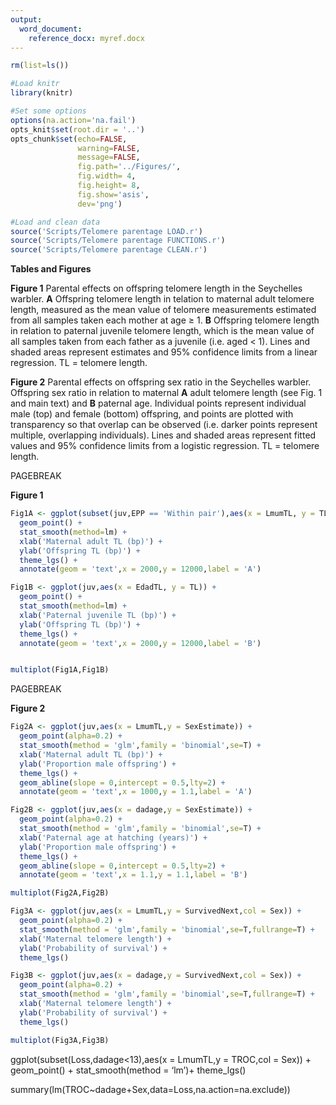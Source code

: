 ```yaml
---
output:
  word_document:
    reference_docx: myref.docx
---
```


```r

rm(list=ls())

#Load knitr
library(knitr)

#Set some options
options(na.action='na.fail')
opts_knit$set(root.dir = '..')
opts_chunk$set(echo=FALSE,
               warning=FALSE,
               message=FALSE,
               fig.path='../Figures/',
               fig.width= 4,
               fig.height= 8,
               fig.show='asis',
               dev='png')

```

```r

#Load and clean data
source('Scripts/Telomere parentage LOAD.r')
source('Scripts/Telomere parentage FUNCTIONS.r')
source('Scripts/Telomere parentage CLEAN.r')


```


**Tables and Figures**

**Figure 1** Parental effects on offspring telomere length in the Seychelles warbler. **A** Offspring telomere length in telation to maternal adult telomere length, measured as the mean value of telomere measurements estimated from all samples taken each mother at age $\geq$ 1. **B** Offspring telomere length in relation to paternal juvenile telomere length, which is the mean value of all samples taken from each father as a juvenile (i.e. aged < 1). Lines and shaded areas represent estimates and 95% confidence limits from a linear regression. TL = telomere length.

**Figure 2** Parental effects on offspring sex ratio in the Seychelles warbler. Offspring sex ratio in relation to maternal **A** adult telomere length (see Fig. 1 and main text) and **B** paternal age. Individual points represent individual male (top) and female (bottom) offspring, and points are plotted with transparency so that overlap can be observed (i.e. darker points represent multiple, overlapping individuals). Lines and shaded areas represent fitted values and 95% confidence limits from a logistic regression. TL = telomere length.


PAGEBREAK




**Figure 1**

```r

Fig1A <- ggplot(subset(juv,EPP == 'Within pair'),aes(x = LmumTL, y = TL)) +
  geom_point() +
  stat_smooth(method=lm) +
  xlab('Maternal adult TL (bp)') +
  ylab('Offspring TL (bp)') +
  theme_lgs() +
  annotate(geom = 'text',x = 2000,y = 12000,label = 'A')

Fig1B <- ggplot(juv,aes(x = EdadTL, y = TL)) +
  geom_point() +
  stat_smooth(method=lm) +
  xlab('Paternal juvenile TL (bp)') +
  ylab('Offspring TL (bp)') +
  theme_lgs() +
  annotate(geom = 'text',x = 2000,y = 12000,label = 'B')


multiplot(Fig1A,Fig1B)

```


PAGEBREAK



**Figure 2**

```r


Fig2A <- ggplot(juv,aes(x = LmumTL,y = SexEstimate)) +
  geom_point(alpha=0.2) +
  stat_smooth(method = 'glm',family = 'binomial',se=T) +
  xlab('Maternal adult TL (bp)') +
  ylab('Proportion male offspring') +
  theme_lgs() +
  geom_abline(slope = 0,intercept = 0.5,lty=2) +  
  annotate(geom = 'text',x = 1000,y = 1.1,label = 'A')

Fig2B <- ggplot(juv,aes(x = dadage,y = SexEstimate)) +
  geom_point(alpha=0.2) +
  stat_smooth(method = 'glm',family = 'binomial',se=T) +
  xlab('Paternal age at hatching (years)') +
  ylab('Proportion male offspring') +
  theme_lgs() +
  geom_abline(slope = 0,intercept = 0.5,lty=2) +  
  annotate(geom = 'text',x = 1.1,y = 1.1,label = 'B')

multiplot(Fig2A,Fig2B)

```


```r
Fig3A <- ggplot(juv,aes(x = LmumTL,y = SurvivedNext,col = Sex)) +
  geom_point(alpha=0.2) +
  stat_smooth(method = 'glm',family = 'binomial',se=T,fullrange=T) +
  xlab('Maternal telomere length') +
  ylab('Probability of survival') +
  theme_lgs()

Fig3B <- ggplot(juv,aes(x = dadage,y = SurvivedNext,col = Sex)) +
  geom_point(alpha=0.2) +
  stat_smooth(method = 'glm',family = 'binomial',se=T,fullrange=T) +
  xlab('Maternal telomere length') +
  ylab('Probability of survival') +
  theme_lgs()

multiplot(Fig3A,Fig3B)
```


ggplot(subset(Loss,dadage<13),aes(x = LmumTL,y = TROC,col = Sex)) +
geom_point() +
stat_smooth(method = 'lm')+
theme_lgs()

summary(lm(TROC~dadage+Sex,data=Loss,na.action=na.exclude))
